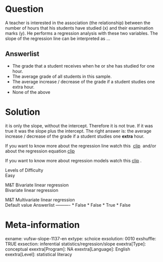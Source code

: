 Question
========
A teacher is interested in the association (the relationship) between
the number of hours that his students have studied (x) and their
examination marks (y). He performs a regression analysis with these two
variables. The slope of the regression line can be interpreted as ...

Answerlist
----------
* The grade that a student receives when he or she has studied for one
  hour.
* The average grade of all students in this sample.
* The average increase / decrease of the grade if a student studies one
  extra hour.
* None of the above

Solution
========





it is only the slope, without the intercept. Therefore it is not true.
If it was true it was the slope plus the intercept. The right answer is:
the average increase / decrease of the grade if a student studies
one **extra** hour.  
  
If you want to know more about the regression line watch this
 [clip](https://www.youtube.com/watch?v=Mn1G5Q0cXWw&index=1&list=PLyLpEs0x9BnmZFXpKpWgEUMmu1Fv-n_O9) 
and/or about the regression equation
[clip](https://www.youtube.com/watch?v=YeA97zVKnJE&index=2&list=PLyLpEs0x9BnmZFXpKpWgEUMmu1Fv-n_O9)  
  
If you want to know more about regression models watch
this [clip](https://www.youtube.com/watch?v=2WTHx7Sr_1g&list=PLyLpEs0x9BnnDik99xLBH1yxkUCL4E7jk&index=1)
.





Levels of Difficulty  
Easy

M&T Bivariate linear regression  
Bivariate linear regression

M&T Multivariate linear regression  
Default value
Answerlist
----------
* False
* False
* True
* False

Meta-information
================
exname: vufsw-slope-1137-en
extype: schoice
exsolution: 0010
exshuffle: TRUE
exsection: inferential statistics/regression/slope
exextra[Type]: conceptual
exextra[Program]: NA
exextra[Language]: English
exextra[Level]: statistical literacy

